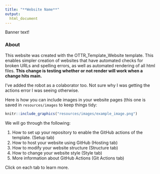 ```yaml
---
title: "**Website Name**"
output:
  html_document
---
```


<div class = "banner_color">
Banner text!  
</div>

### **About**

This website was created with the OTTR_Template_Website template. This enables simpler creation of websites that have automated checks for broken URLs and spelling errors, as well as automated rendering of all html files. **This change is testing whether or not render will work when a change hits main.** 

I've added the robot as a colaborator too. Not sure why I was getting the actions error I was seeing otherwise.

Here is how you can include images in your website pages (this one is saved in `resources/images` to keep things tidy:

```r
knitr::include_graphics("resources/images/example_image.png")
```

 
 
We will go through the following:

1. How to set up your repository to enable the GitHub actions of the template. (Setup tab)
2. How to host your website using GitHub (Hosting tab)
3. How to modify your website structure (Structure tab)
4. How to change your website style (Style tab)
5. More information about GitHub Actions (Git Actions tab)

Click on each tab to learn more.



